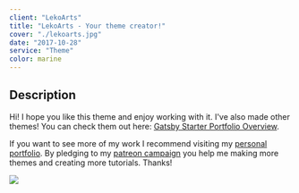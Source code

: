 ```yaml
---
client: "LekoArts"
title: "LekoArts - Your theme creator!"
cover: "./lekoarts.jpg"
date: "2017-10-28"
service: "Theme"
color: marine
---
```

## Description

Hi!
I hope you like this theme and enjoy working with it. I've also made other themes! You can check them out here: [Gatsby Starter Portfolio Overview](https://gatsby-starter-portfolio.netlify.com/).

If you want to see more of my work I recommend visiting my [personal portfolio](https://www.lekoarts.de). By pledging to my [patreon campaign](https://www.patreon.com/lekoarts) you help me making more themes and creating more tutorials. Thanks!

![](./lekoarts.jpg)